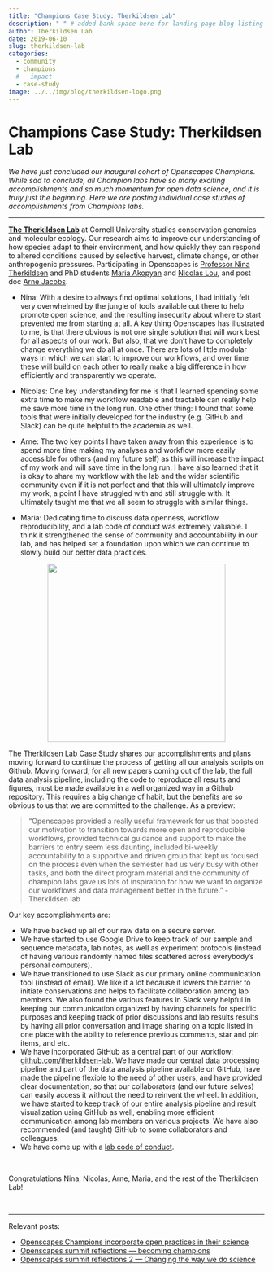 ```yaml
---
title: "Champions Case Study: Therkildsen Lab"
description: " " # added bank space here for landing page blog listing (will print first few lines of blog if not)
author: Therkildsen Lab
date: 2019-06-10
slug: therkildsen-lab
categories:
  - community
  - champions
  # - impact
  - case-study  
image: ../../img/blog/therkildsen-logo.png
---
```


# Champions Case Study: Therkildsen Lab 

*We have just concluded our inaugural cohort of Openscapes Champions. While sad to conclude, all Champion labs have so many exciting accomplishments and so much momentum for open data science, and it is truly just the beginning. Here we are posting individual case studies of accomplishments from Champions labs.*

---

[**The Therkildsen Lab**](https://www.therkildsenlab.com/) at Cornell University studies conservation genomics and molecular ecology. Our research aims to improve our understanding of how species adapt to their environment, and how quickly they can respond to altered conditions caused by selective harvest, climate change, or other anthropogenic pressures. Participating in Openscapes is [Professor Nina Therkildsen](https://www.therkildsenlab.com/people.html) and PhD students [Maria Akopyan](https://www.makopyan.com/) and [Nicolas Lou](https://github.com/nicolas931010), and post doc [Arne Jacobs](https://arnejacobs.com/).

- Nina: With a desire to always find optimal solutions, I had initially felt very overwhelmed by the jungle of tools available out there to help promote open science, and the resulting insecurity about where to start prevented me from starting at all. A key thing Openscapes has illustrated to me, is that there obvious is not one single solution that will work best for all aspects of our work. But also, that we don’t have to completely change everything we do all at once. There are lots of little modular ways in which we can start to improve our workflows, and over time these will build on each other to really make a big difference in how efficiently and transparently we operate.

- Nicolas: One key understanding for me is that I learned spending some extra time to make my workflow readable and tractable can really help me save more time in the long run. One other thing: I found that some tools that were initially developed for the industry (e.g. GitHub and Slack) can be quite helpful to the academia as well. 

- Arne: The two key points I have taken away from this experience is to spend more time making my analyses and workflow more easily accessible for others (and my future self) as this will increase the impact of my work and will save time in the long run. I have also learned that it is okay to share my workflow with the lab and the wider scientific community even if it is not perfect and that this will ultimately improve my work, a point I have struggled with and still struggle with. It ultimately taught me that we all seem to struggle with similar things.  

- Maria: Dedicating time to discuss data openness, workflow reproducibility, and a lab code of conduct was extremely valuable. I think it strengthened the sense of community and accountability in our lab, and has helped set a foundation upon which we can continue to slowly build our better data practices.


<center>
  <a><img src="/img/blog/therkildsen-logo.png" width="350px"></a>
</center>

The [Therkildsen Lab Case Study](https://docs.google.com/document/d/1H_f487K9JyROLyMN5rc2sn32_fGhq984EYp4QVqP_sw/edit#) shares our accomplishments and plans moving forward to continue the process of getting all our analysis scripts on Github. Moving forward, for all new papers coming out of the lab, the full data analysis pipeline, including the code to reproduce all results and figures, must be made available in a well organized way in a Github repository. This requires a big change of habit, but the benefits are so obvious to us that we are committed to the challenge. As a preview: 

> "Openscapes provided a really useful framework for us that boosted our motivation to transition towards more open and reproducible workflows, provided technical guidance and support to make the barriers to entry seem less daunting, included bi-weekly accountability to a supportive and driven group that kept us focused on the process even when the semester had us very busy with other tasks, and both the direct program material and the community of champion labs gave us lots of inspiration for how we want to organize our workflows and data management better in the future." - Therkildsen lab

Our key accomplishments are: 

- We have backed up all of our raw data on a secure server. 
- We have started to use Google Drive to keep track of our sample and sequence metadata, lab notes, as well as experiment protocols (instead of having various randomly named files scattered across everybody’s personal computers).
- We have transitioned to use Slack as our primary online communication tool (instead of email). We like it a lot because it lowers the barrier to initiate conservations and helps to facilitate collaboration among lab members. We also found the various features in Slack very helpful in keeping our communication organized by having channels for specific purposes and keeping track of prior discussions and lab results results by having all prior conversation and image sharing on a topic listed in one place with the ability to reference previous comments, star and pin items, and etc. 
- We have incorporated GitHub as a central part of our workflow: [github.com/therkildsen-lab](https://github.com/therkildsen-lab/). We have made our central data processing pipeline and part of the data analysis pipeline available on GitHub, have made the pipeline flexible to the need of other users, and have provided clear documentation, so that our collaborators (and our future selves) can easily access it without the need to reinvent the wheel. In addition, we have started to keep track of our entire analysis pipeline and result visualization using GitHub as well, enabling more efficient communication among lab members on various projects. We have also recommended (and taught) GitHub to some collaborators and colleagues. 
- We have come up with a [lab code of conduct](https://www.therkildsenlab.com/policies.html).


<br>

Congratulations Nina, Nicolas, Arne, Maria, and the rest of the Therkildsen Lab!

<br>

---

Relevant posts: 

- [Openscapes Champions incorporate open practices in their science](https://www.openscapes.org/blog/2019/03/27/champions-incorporate-open-science/)
- [Openscapes summit reflections — becoming champions](https://www.openscapes.org/blog/2019/04/08/summit-reflections1/)
- [Openscapes summit reflections 2 — Changing the way we do science](https://www.openscapes.org/blog/2019/04/25/summit-reflections2/)

<br>

